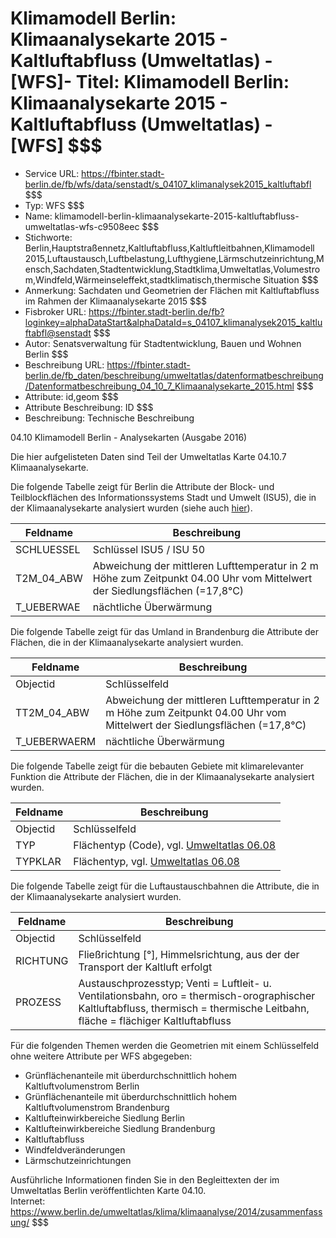 # Klimamodell Berlin: Klimaanalysekarte 2015 - Kaltluftabfluss (Umweltatlas) - [WFS]- Titel: Klimamodell Berlin: Klimaanalysekarte 2015 - Kaltluftabfluss (Umweltatlas) - [WFS] $$$
- Service URL: https://fbinter.stadt-berlin.de/fb/wfs/data/senstadt/s_04107_klimanalysek2015_kaltluftabfl $$$
- Typ: WFS $$$
- Name: klimamodell-berlin-klimaanalysekarte-2015-kaltluftabfluss-umweltatlas-wfs-c9508eec $$$
- Stichworte: Berlin,Hauptstraßennetz,Kaltluftabfluss,Kaltluftleitbahnen,Klimamodell 2015,Luftaustausch,Luftbelastung,Lufthygiene,Lärmschutzeinrichtung,Mensch,Sachdaten,Stadtentwicklung,Stadtklima,Umweltatlas,Volumestrom,Windfeld,Wärmeinseleffekt,stadtklimatisch,thermische Situation $$$
- Anmerkung: Sachdaten und Geometrien der Flächen mit Kaltluftabfluss im Rahmen der Klimaanalysekarte 2015 $$$
- Fisbroker URL: https://fbinter.stadt-berlin.de/fb?loginkey=alphaDataStart&alphaDataId=s_04107_klimanalysek2015_kaltluftabfl@senstadt $$$
- Autor: Senatsverwaltung für Stadtentwicklung, Bauen und Wohnen Berlin $$$
- Beschreibung URL: https://fbinter.stadt-berlin.de/fb_daten/beschreibung/umweltatlas/datenformatbeschreibung/Datenformatbeschreibung_04_10_7_Klimaanalysekarte_2015.html $$$
- Attribute: id,geom $$$
- Attribute Beschreibung: ID $$$
- Beschreibung: Technische Beschreibung 

04.10 Klimamodell Berlin - Analysekarten (Ausgabe 2016)

Die hier aufgelisteten Daten sind Teil der Umweltatlas Karte 04.10.7 Klimaanalysekarte.

Die folgende Tabelle zeigt für Berlin die Attribute der Block- und Teilblockflächen des Informationssystems Stadt und Umwelt (ISU5), die in der Klimaanalysekarte analysiert wurden (siehe auch [hier](Datenformatbeschreibung%5Fklimamodell%5Fanalysedaten%5F2015%5Fblock%5Fund%5Fblockteilflaechen.pdf)).

| **Feldname** | **Beschreibung**                                                                                                          |
| ------------ | ------------------------------------------------------------------------------------------------------------------------- |
| SCHLUESSEL   | Schlüssel ISU5 / ISU 50                                                                                                   |
| T2M\_04\_ABW | Abweichung der mittleren Lufttemperatur in 2 m Höhe zum Zeitpunkt 04.00 Uhr vom Mittelwert der Siedlungsflächen (=17,8°C) |
| T\_UEBERWAE  | nächtliche Überwärmung                                                                                                    |

Die folgende Tabelle zeigt für das Umland in Brandenburg die Attribute der Flächen, die in der Klimaanalysekarte analysiert wurden.

| **Feldname**  | **Beschreibung**                                                                                                          |
| ------------- | ------------------------------------------------------------------------------------------------------------------------- |
| Objectid      | Schlüsselfeld                                                                                                             |
| TT2M\_04\_ABW | Abweichung der mittleren Lufttemperatur in 2 m Höhe zum Zeitpunkt 04.00 Uhr vom Mittelwert der Siedlungsflächen (=17,8°C) |
| T\_UEBERWAERM | nächtliche Überwärmung                                                                                                    |

Die folgende Tabelle zeigt für die bebauten Gebiete mit klimarelevanter Funktion die Attribute der Flächen, die in der Klimaanalysekarte analysiert wurden.

| **Feldname** | **Beschreibung**                                                                                                                     |
| ------------ | ------------------------------------------------------------------------------------------------------------------------------------ |
| Objectid     | Schlüsselfeld                                                                                                                        |
| TYP          | Flächentyp (Code), vgl. [Umweltatlas 06.08](https://www.berlin.de/umweltatlas/nutzung/stadtstruktur/2015/karten/artikel.1000368.php) |
| TYPKLAR      | Flächentyp, vgl. [Umweltatlas 06.08](https://www.berlin.de/umweltatlas/nutzung/stadtstruktur/2015/karten/artikel.1000368.php)        |

Die folgende Tabelle zeigt für die Luftaustauschbahnen die Attribute, die in der Klimaanalysekarte analysiert wurden.

| **Feldname** | **Beschreibung**                                                                                                                                                                |
| ------------ | ------------------------------------------------------------------------------------------------------------------------------------------------------------------------------- |
| Objectid     | Schlüsselfeld                                                                                                                                                                   |
| RICHTUNG     | Fließrichtung \[°\], Himmelsrichtung, aus der der Transport der Kaltluft erfolgt                                                                                                |
| PROZESS      | Austauschprozesstyp; Venti = Luftleit- u. Ventilationsbahn, oro = thermisch-orographischer Kaltluftabfluss, thermisch = thermische Leitbahn, fläche = flächiger Kaltluftabfluss |

Für die folgenden Themen werden die Geometrien mit einem Schlüsselfeld ohne weitere Attribute per WFS abgegeben:

* Grünflächenanteile mit überdurchschnittlich hohem Kaltluftvolumenstrom Berlin
* Grünflächenanteile mit überdurchschnittlich hohem Kaltluftvolumenstrom Brandenburg
* Kaltlufteinwirkbereiche Siedlung Berlin
* Kaltlufteinwirkbereiche Siedlung Brandenburg
* Kaltluftabfluss
* Windfeldveränderungen
* Lärmschutzeinrichtungen

Ausführliche Informationen finden Sie in den Begleittexten der im Umweltatlas Berlin veröffentlichten Karte 04.10.  
Internet: https://www.berlin.de/umweltatlas/klima/klimaanalyse/2014/zusammenfassung/ $$$
